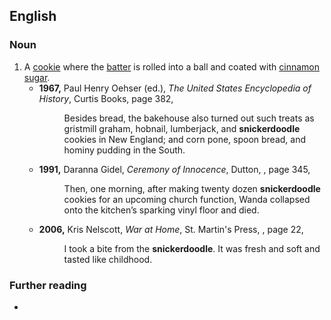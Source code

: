 ==English==
{{rfe|en}}

===Noun===
{{en-noun}}

# A [[cookie]] where the [[batter]] is rolled into a ball and coated with [[cinnamon sugar]].
#* '''1967,''' Paul Henry Oehser (ed.), ''The United States Encyclopedia of History'', Curtis Books, page 382,
#*: Besides bread, the bakehouse also turned out such treats as gristmill graham, hobnail, lumberjack, and '''snickerdoodle''' cookies in New England; and corn pone, spoon bread, and hominy pudding in the South.
#* '''1991,''' Daranna Gidel, ''Ceremony of Innocence'', Dutton, {{ISBN|0525933484}}, page 345,
#*: Then, one morning, after making twenty dozen '''snickerdoodle''' cookies for an upcoming church function, Wanda collapsed onto the kitchen’s sparking vinyl floor and died.
#* '''2006,''' Kris Nelscott, ''War at Home'', St. Martin's Press, {{ISBN|0-312-32528-2}}, page 22,
#*: I took a bite from the '''snickerdoodle'''. It was fresh and soft and tasted like childhood.

===Further reading===
* {{pedialite|Snickerdoodle}}